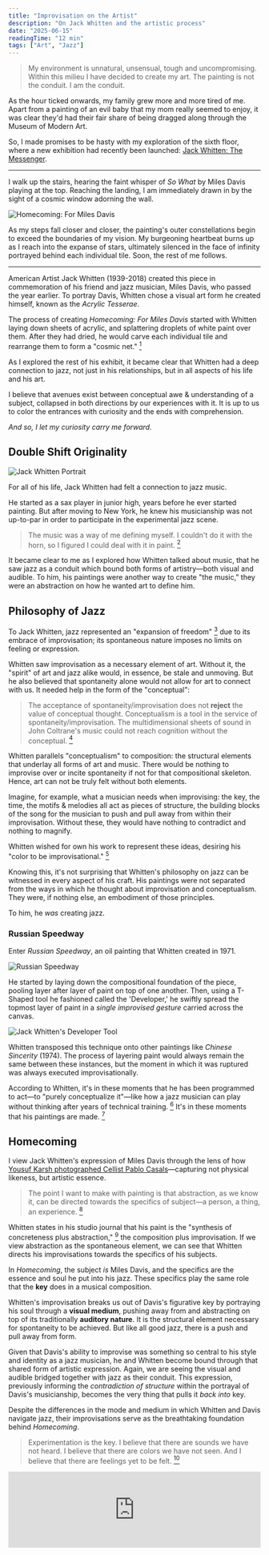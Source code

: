 ```yaml
---
title: "Improvisation on the Artist"
description: "On Jack Whitten and the artistic process"
date: "2025-06-15"
readingTime: "12 min"
tags: ["Art", "Jazz"]
---
```


<TOC title="Improvisation on the Artist" />

> My environment is unnatural, unsensual, tough and uncompromising. Within this milieu I have decided to create my art. The painting is not the conduit. I am the conduit. 

As the hour ticked onwards, my family grew more and more tired of me. Apart from a painting of an evil baby that my mom really seemed to enjoy, it was clear they'd had their fair share of being dragged along through the Museum of Modern Art.

So, I made promises to be hasty with my exploration of the sixth floor, where a new exhibition had recently been launched: [Jack Whitten: The Messenger](https://www.moma.org/calendar/exhibitions/5785).  

---

I walk up the stairs, hearing the faint whisper of *So What* by Miles Davis playing at the top. Reaching the landing, I am immediately drawn in by the sight of a cosmic window adorning the wall.

<Img 
  src="/images/Homecoming.jpg" 
  alt="Homecoming: For Miles Davis" 
  caption="Jack Whitten, Homecoming: For Miles Davis, 1992. Image courtesy of Julian Myers and Joanna Szupinska"
/>

As my steps fall closer and closer, the painting's outer constellations begin to exceed the boundaries of my vision. My burgeoning heartbeat burns up as I reach into the expanse of stars, ultimately silenced in the face of infinity portrayed behind each individual tile. Soon, the rest of me follows.

---

American Artist Jack Whitten (1939-2018) created this piece in commemoration of his friend and jazz musician, Miles Davis, who passed the year earlier. To portray Davis, Whitten chose a visual art form he created himself, known as the *Acrylic Tesserae*.

The process of creating *Homecoming: For Miles Davis* started with Whitten laying down sheets of acrylic, and splattering droplets of white paint over them. After they had dried, he would carve each individual tile and rearrange them to form a "cosmic net." [^1]

As I explored the rest of his exhibit, it became clear that Whitten had a deep connection to jazz, not just in his relationships, but in all aspects of his life and his art.

I believe that avenues exist between conceptual awe & understanding of a subject, collapsed in both directions by our experiences with it. It is up to us to color the entrances with curiosity and the ends with comprehension.

*And so, I let my curiosity carry me forward.*

## Double Shift Originality

<Img 
  src="/images/Jack Whitten 2.jpg" 
  alt="Jack Whitten Portrait" 
  caption="Portrait of Jack Whitten, 1973. © Jack Whitten Estate. Courtesy the Estate and Hauser & Wirth"
/>

For all of his life, Jack Whitten had felt a connection to jazz music.

He started as a sax player in junior high, years before he ever started painting. But after moving to New York, he knew his musicianship was not up-to-par in order to participate in the experimental jazz scene.

> The music was a way of me defining myself. I couldn't do it with the horn, so I figured I could deal with it in paint. [^2]

It became clear to me as I explored how Whitten talked about music, that he saw jazz as a conduit which bound both forms of artistry—both visual and audible. To him, his paintings were another way to create "the music," they were an abstraction on how he wanted art to define him.

## Philosophy of Jazz

To Jack Whitten, jazz represented an "expansion of freedom" [^3] due to its embrace of improvisation; its spontaneous nature imposes no limits on feeling or expression.

Whitten saw improvisation as a necessary element of art. Without it, the "spirit" of art and jazz alike would, in essence, be stale and unmoving. But he also believed that spontaneity alone would not allow for art to connect with us. It needed help in the form of the "conceptual":

> The acceptance of spontaneity/improvisation does not **reject** the value of conceptual thought. Conceptualism is a tool in the service of spontaneity/improvisation. The multidimensional sheets of sound in John Coltrane's music could not reach cognition without the conceptual. [^4]

Whitten parallels "conceptualism" to composition: the structural elements that underlay all forms of art and music. There would be nothing to improvise over or incite spontaneity if not for that compositional skeleton. Hence, art can not be truly felt without both elements.

Imagine, for example, what a musician needs when improvising: the key, the time, the motifs & melodies all act as pieces of structure, the building blocks of the song for the musician to push and pull away from within their improvisation. Without these, they would have nothing to contradict and nothing to magnify.

Whitten wished for own his work to represent these ideas, desiring his "color to be improvisational." [^5]

Knowing this, it's not surprising that Whitten's philosophy on jazz can be witnessed in every aspect of his craft. His paintings were not separated from the ways in which he thought about improvisation and conceptualism. They were, if nothing else, an embodiment of those principles. 

To him, he *was* creating jazz.

### Russian Speedway 

Enter *Russian Speedway*, an oil painting that Whitten created in 1971.

<Img 
  src="/images/Russian Speedway.jpg" 
  alt="Russian Speedway" 
  caption="Jack Whitten, Russian Speedway, 1971. Image courtesy of Hauser & Wirth"
/>

He started by laying down the compositional foundation of the piece, pooling layer after layer of paint on top of one another. Then, using a T-Shaped tool he fashioned called the 'Developer,' he swiftly spread the topmost layer of paint in a *single improvised gesture* carried across the canvas.

<Img 
  src="/images/the developer.webp" 
  alt="Jack Whitten's Developer Tool" 
  caption="Jack Whitten's 'Developer,' 1970. Image courtesy of The New York Times"
/>

Whitten transposed this technique onto other paintings like *Chinese Sincerity* (1974). The process of layering paint would always remain the same between these instances, but the moment in which it was ruptured was always executed improvisationally.

According to Whitten, it's in these moments that he has been programmed to act—to "purely conceptualize it"—like how a jazz musician can play without thinking after years of technical training. [^6] It's in these moments that his paintings are made. [^7]

## Homecoming

I view Jack Whitten's expression of Miles Davis through the lens of how [Yousuf Karsh photographed Cellist Pablo Casals](https://karsh.org/photographs/pablo-casals/)—capturing not physical likeness, but artistic essence.

> The point I want to make with painting is that abstraction, as we know it, can be
> directed towards the specifics of subject—a person, a thing, an experience. [^8]

Whitten states in his studio journal that his paint is the "synthesis of concreteness plus abstraction," [^9] the composition plus improvisation. If we view abstraction as the spontaneous element, we can see that Whitten directs his improvisations towards the specifics of his subjects.

In *Homecoming*, the subject *is* Miles Davis, and the specifics are the essence and soul he put into his jazz. These specifics play the same role that the **key** does in a musical composition.

Whitten's improvisation breaks us out of Davis's figurative key by portraying his soul through a **visual medium**, pushing away from and abstracting on top of its traditionally **auditory nature**. It is the structural element necessary for spontaneity to be achieved. But like all good jazz, there is a push and pull away from form.
 
Given that Davis's ability to improvise was something so central to his style and identity as a jazz musician, he and Whitten become bound through that shared form of artistic expression. Again, we are seeing the visual and audible bridged together with jazz as their conduit. 
This expression, previously informing the *contradiction of structure* within the portrayal of Davis's musicianship, becomes the very thing that pulls it *back into* key.

Despite the differences in the mode and medium in which Whitten and Davis navigate jazz, their improvisations serve as the breathtaking foundation behind *Homecoming*.

> Experimentation is the key. I believe that there are sounds we have not heard. I believe that there are colors we have not seen. And I believe that there are feelings yet to be felt. [^10]

<StarDivider />

<iframe 
  src="https://open.spotify.com/embed/track/4vLYewWIvqHfKtJDk8c8tq?utm_source=generator" 
  width="100%" 
  height="152" 
  frameBorder="0"  
  allow="autoplay; clipboard-write; encrypted-media; fullscreen; picture-in-picture" 
  loading="lazy"
/>

[^1]: Museum of Modern Art. Wall caption for Jack Whitten, Homecoming: For Miles Davis, 1992. 
[^2]: Museum of Modern Art. ["Jack Whitten Light Sheet I. 1969."](https://www.moma.org/audio/playlist/345/4699)
[^3]: Whitten, Jack. _Notes from the Woodshed_, p. 316.
[^4]: Whitten, Jack. _Notes from the Woodshed_, p. 411.
[^5]: Whitten, Jack. _Notes from the Woodshed_, p. 283.
[^6]: Sortor, Emily. ["Jack Whitten's Memorial Paintings."](https://walkerart.org/magazine/jack-whittens-memorial-paintings-2/) _Walker Art Center Magazine_.  
[^7]: Sung, Victoria. ["Jack Whitten and the Philosophy of Jazz."](https://walkerart.org/magazine/jack-whitten-and-the-philosophy-of-jazz/) _Walker Art Center Magazine_. 
[^8]: Alexander Gray Associates. ["Jack Whitten in Conversation."](http://prod-images.exhibit-e.com/www_alexandergray_com/Whitten_Exhibition_Catalogue_9_11_2013.pdf), p. 3.
[^9]: Whitten, Jack. _Notes from the Woodshed_, p. 367.
[^10]: Whitten, Jack. _Notes from the Woodshed_, p. 410.
